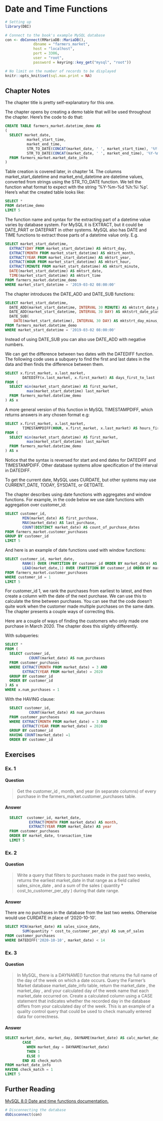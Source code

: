 # Date and Time Functions {#date_time}

```r
# Setting up 
library(DBI)

# Connect to the book's example MySQL database
con <- dbConnect(RMariaDB::MariaDB(), 
             dbname = "farmers_market", 
             host = "localhost", 
             port = 3306,
             user = "root",
             password = keyring::key_get("mysql", "root"))

# No limit on the number of records to be displayed
knitr::opts_knit$set(sql.max.print = NA)
```


## Chapter Notes

The chapter title is pretty self-explanatory for this one.

The chapter opens by creating a demo table that will be used throughout the chapter. Here's the code to do that:

```sql
CREATE TABLE farmers_market.datetime_demo AS 
(
  SELECT market_date, 
          market_start_time, 
          market_end_time, 
          STR_TO_DATE(CONCAT(market_date, ' ', market_start_time), '%Y-%m-%d %h:%i %p') AS market_start_datetime,
          STR_TO_DATE(CONCAT(market_date, ' ', market_end_time), '%Y-%m-%d %h:%i %p') AS market_end_datetime 
  FROM farmers_market.market_date_info
)
```

Table creation is covered later, in chapter 14. The columns market_start_datetime and market_end_datetime are datetime values, converted from strings using the STR_TO_DATE function. We tell the function what format to expect with the string '%Y-%m-%d %h:%i %p'. Here's what the created table looks like:

```sql
SELECT *
FROM datetime_demo
LIMIT 5
```

The function name and syntax for the extracting part of a datetime value varies by database system. For MySQL it is EXTRACT, but it could be DATE_PART or DATEPART in other systems. MySQL also has DATE and TIME functions to extract those parts of a datetime value only. E.g.

```sql
SELECT market_start_datetime, 
  EXTRACT(DAY FROM market_start_datetime) AS mktsrt_day, 
  EXTRACT(MONTH FROM market_start_datetime) AS mktsrt_month, 
  EXTRACT(YEAR FROM market_start_datetime) AS mktsrt_year, 
  EXTRACT(HOUR FROM market_start_datetime) AS mktsrt_hour,
  EXTRACT(MINUTE FROM market_start_datetime) AS mktsrt_minute,
  DATE(market_start_datetime) AS mktsrt_date,
  TIME(market_start_datetime) AS mktsrt_time
FROM farmers_market.datetime_demo
WHERE market_start_datetime = '2019-03-02 08:00:00'
```

The chapter introduces the DATE_ADD and DATE_SUB functions: 

```sql
SELECT market_start_datetime, 
  DATE_ADD(market_start_datetime, INTERVAL 30 MINUTE) AS mktstrt_date_plus_30min,
  DATE_ADD(market_start_datetime, INTERVAL 30 DAY) AS mktstrt_date_plus_30day,
  DATE_SUB(
    DATE(market_start_datetime), INTERVAL 30 DAY) AS mktstrt_day_minus_30day
FROM farmers_market.datetime_demo
WHERE market_start_datetime = '2019-03-02 08:00:00'
```

Instead of using DATE_SUB you can also use DATE_ADD with negative numbers.

We can get the difference between two dates with the DATEDIFF function. The following code uses a subquery to find the first and last dates in the data and then finds the difference between them.

```sql
SELECT x.first_market, x.last_market, 
        DATEDIFF(x.last_market, x.first_market) AS days_first_to_last
FROM (
  SELECT min(market_start_datetime) AS first_market, 
          max(market_start_datetime) last_market 
  FROM farmers_market.datetime_demo
) AS x
```

A more general version of this function in MySQL TIMESTAMPDIFF, which returns answers in any chosen format e.g:

```sql
SELECT x.first_market, x.last_market, 
        TIMESTAMPDIFF(HOUR, x.first_market, x.last_market) AS hours_first_to_last
FROM (
  SELECT min(market_start_datetime) AS first_market, 
          max(market_start_datetime) last_market 
  FROM farmers_market.datetime_demo
) AS x
```

Notice that the syntax is reversed for start and end dates for DATEDIFF and TIMESTAMPDIFF. Other database systems allow specification of the interval in DATEDIFF.

To get the current date, MySQL uses CURDATE, but other systems may use CURRENT_DATE, TODAY, SYSDATE, or GETDATE.

The chapter describes using date functions with aggregates and window functions. For example, in the code below we use date functions with aggregation over customer_id: 

```sql
SELECT customer_id, 
        MIN(market_date) AS first_purchase, 
        MAX(market_date) AS last_purchase, 
        COUNT(DISTINCT market_date) AS count_of_purchase_dates
FROM farmers_market.customer_purchases
GROUP BY customer_id
LIMIT 5
```

And here is an example of date functions used with window functions:

```sql
SELECT customer_id, market_date, 
        RANK() OVER (PARTITION BY customer_id ORDER BY market_date) AS purchase_number, 
        LEAD(market_date,1) OVER (PARTITION BY customer_id ORDER BY market_date) AS next_purchase 
FROM farmers_market.customer_purchases
WHERE customer_id = 1
LIMIT 5
```

For customer_id 1, we rank the purchases from earliest to latest, and then create a column with the date of the next purchase. We can use this to calculate the time between purchases. You can see that the code doesn't quite work when the customer made multiple purchases on the same date. The chapter presents a couple ways of correcting this.

Here are a couple of ways of finding the customers who only made one purchase in March 2020. The chapter does this slightly differently.

With subqueries:

```sql
SELECT * 
FROM (
  SELECT customer_id,
           COUNT(market_date) AS num_purchases
  FROM customer_purchases
  WHERE EXTRACT(MONTH FROM market_date) = 3 AND
        EXTRACT(YEAR FROM market_date) = 2020
  GROUP BY customer_id
  ORDER BY customer_id
) AS x
WHERE x.num_purchases = 1
```
With the HAVING clause:

```sql
  SELECT customer_id,
           COUNT(market_date) AS num_purchases
  FROM customer_purchases
  WHERE EXTRACT(MONTH FROM market_date) = 3 AND
        EXTRACT(YEAR FROM market_date) = 2020
  GROUP BY customer_id
  HAVING COUNT(market_date) =1
  ORDER BY customer_id
```

## Exercises

### Ex. 1 {-}

#### Question {-}

> Get the customer_id , month, and year (in separate columns) of every purchase in the farmers_market.customer_purchases table.

#### Answer {-}

```sql
  SELECT  customer_id, market_date,
           EXTRACT(MONTH FROM market_date) AS month,
           EXTRACT(YEAR FROM market_date) AS year
  FROM customer_purchases
  ORDER BY market_date, transaction_time
  LIMIT 5
```


### Ex. 2 {-}

#### Question {-}

> Write a query that filters to purchases made in the past two weeks, returns the earliest market_date in that range as a field called sales_since_date , and a sum of the sales ( quantity * cost_to_customer_per_qty ) during that date range.

#### Answer {-}

There are no purchases in the database from the last two weeks. Otherwise would use CURDATE in place of '2020-10-10'.

```sql
SELECT MIN(market_date) AS sales_since_date,
        SUM(quantity * cost_to_customer_per_qty) AS sum_of_sales
FROM customer_purchases
WHERE DATEDIFF('2020-10-10', market_date) < 14
```

### Ex. 3 {-}

#### Question {-}

> In MySQL, there is a DAYNAME() function that returns the full name of the day of the week on which a date occurs. Query the Farmer's Market database market_date_info table, return the market_date , the market_day , and your calculated day of the week name that each market_date occurred on. 
Create a calculated column using a CASE statement that indicates whether the recorded day in the database differs from your calculated day of the week. This is an example of a quality control query that could be used to check manually entered data for correctness.

#### Answer {-}

```sql
SELECT market_date, market_day, DAYNAME(market_date) AS calc_market_day,
        CASE 
          WHEN market_day = DAYNAME(market_date)
          THEN 1
          ELSE 0 
        END AS check_match
FROM market_date_info
HAVING check_match = 1
LIMIT 5
```

## Further Reading {-}

[MySQL 8.0 Date and time functions documentation.](dev.mysql.com/doc/refman/8.0/en/date-and-time-functions.html)

```r
# Disconnecting the database
dbDisconnect(con)
```
